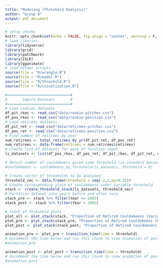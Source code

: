 ```yaml
---
title: "Modeling (Threshold Analysis)"
author: "Group 6"
output: pdf_document
---
```


```r
# setup chunks
knitr::opts_chunk$set(echo = FALSE, fig.align = "center", warning = F, message = F)
# load libaries
library(tidyverse)
library(grid)
library(patchwork)
library(ISLR)
library(gganimate)
# load helper scripts
source(file = "R/wrangle.R")
source(file = "R/model.R")
source(file = "R/threshold.R")
source(file = "R/visualization.R")
```

```r
#=============================#
#       Import Datasets       #
#=============================#
# Load rookies datasets
df_pit_rkes <- read_csv("data/rookie-pitcher.csv")
df_pos_rkes <- read_csv("data/rookie-position.csv")
# Load retirees datasets
df_pit_ret <- read_csv("data/retirees-pitcher.csv")
df_pos_ret <- read_csv("data/retirees-position.csv")
# Find number of retirees by year
num_retirees <- total_retirees_by_yr(df_pit_ret, df_pos_ret)
num_retirees <- data.frame(retirees = num_retirees$retirees)
# Create list of datasets for ease of function input
ls_datasets <- list(df_pos_rkes, df_pos_ret, df_pit_rkes, df_pit_ret, num_retirees)
```

```r
# Obtain number of couldabeens given some threshold (in standard deviations)
#couldabeens <- couldabeens_by_threshold(ls_datasets, threshold = 0)
```

```r
# Create vector of thresholds to be analyzed
threshold_vec <- data.frame(threshold = seq(-2,2,by=0.25))
# Create corrosponding stack of couldabeens under variable threshold
stack <- create_threshold_stack(ls_datasets, threshold_vec)
# Partition dataset into years before and after rule
stack_pre <- stack %>% filter(Year <= 2002)
stack_post <- stack %>% filter(Year > 2002)
```

```r
# Stack of Threshold plots
plot_all <- plot_stack(stack, "Proportion of Retired Couldabeens (Variable Classification Threshold)")
plot_pre <- plot_stack(stack_pre, "Proportion of Retired Couldabeens (Pre-Rule Era)")
plot_post <- plot_stack(stack_post, "Proportion of Retired Couldabeens (Post-Rule Era)")
```

```r
animation_pre <- plot_pre + transition_time(time = threshold)
# Uncomment the line below and run this chunk to view animation of post-rule thresholds
#animation_pre
```

```r
animation_post <- plot_post + transition_time(time = threshold)
# Uncomment the line below and run this chunk to view animation of post-rule thresholds
#animation_post
```






